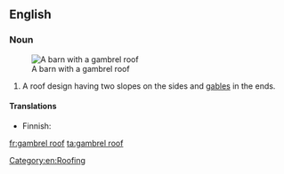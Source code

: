 ==English==
{{wikipedia}}

===Noun===
{{en-noun}}
[[Image:LightningVolt Barn.jpg|thumb|A barn with a gambrel roof]]
# A roof design having two slopes on the sides and [[gable]]s in the ends.

====Translations====
{{trans-top|roof design}}
* Finnish: {{t|fi|mansardikatto}}
{{trans-mid}}
{{trans-bottom}}

[[Category:en:Roofing]]

[[fr:gambrel roof]]
[[ta:gambrel roof]]